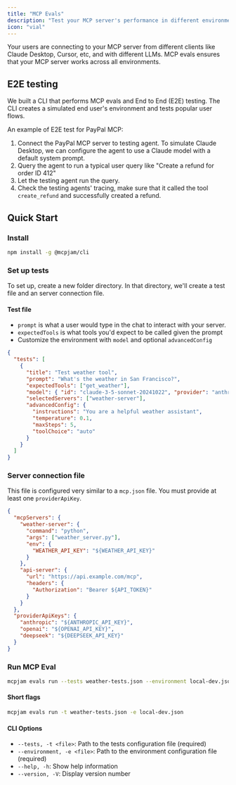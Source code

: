 ```yaml
---
title: "MCP Evals"
description: "Test your MCP server's performance in different environments"
icon: "vial"
---
```


Your users are connecting to your MCP server from different clients like Claude Desktop, Cursor, etc, and with different LLMs. MCP evals ensures that your MCP server works across all environments.

## E2E testing

We built a CLI that performs MCP evals and End to End (E2E) testing. The CLI creates a simulated end user's environment and tests popular user flows.

An example of E2E test for PayPal MCP:

1. Connect the PayPal MCP server to testing agent. To simulate Claude Desktop, we can configure the agent to use a Claude model with a default system prompt.
2. Query the agent to run a typical user query like "Create a refund for order ID 412"
3. Let the testing agent run the query.
4. Check the testing agents' tracing, make sure that it called the tool `create_refund` and successfully created a refund.

## Quick Start

### Install

```bash
npm install -g @mcpjam/cli
```

### Set up tests

To set up, create a new folder directory. In that directory, we'll create a test file and an server connection file.

#### Test file

- `prompt` is what a user would type in the chat to interact with your server.
- `expectedTools` is what tools you'd expect to be called given the prompt
- Customize the environment with `model` and optional `advancedConfig`

```json weather-tests.json
{
  "tests": [
    {
      "title": "Test weather tool",
      "prompt": "What's the weather in San Francisco?",
      "expectedTools": ["get_weather"],
      "model": { "id": "claude-3-5-sonnet-20241022", "provider": "anthropic" },
      "selectedServers": ["weather-server"],
      "advancedConfig": {
        "instructions": "You are a helpful weather assistant",
        "temperature": 0.1,
        "maxSteps": 5,
        "toolChoice": "auto"
      }
    }
  ]
}
```

### Server connection file

This file is configured very similar to a `mcp.json` file. You must provide at least one `providerApiKey`.

```json local-dev.json
{
  "mcpServers": {
    "weather-server": {
      "command": "python",
      "args": ["weather_server.py"],
      "env": {
        "WEATHER_API_KEY": "${WEATHER_API_KEY}"
      }
    },
    "api-server": {
      "url": "https://api.example.com/mcp",
      "headers": {
        "Authorization": "Bearer ${API_TOKEN}"
      }
    }
  },
  "providerApiKeys": {
    "anthropic": "${ANTHROPIC_API_KEY}",
    "openai": "${OPENAI_API_KEY}",
    "deepseek": "${DEEPSEEK_API_KEY}"
  }
}
```

### Run MCP Eval

```bash
mcpjam evals run --tests weather-tests.json --environment local-dev.json
```

#### Short flags

```bash
mcpjam evals run -t weather-tests.json -e local-dev.json
```

#### CLI Options

- `--tests, -t <file>`: Path to the tests configuration file (required)
- `--environment, -e <file>`: Path to the environment configuration file (required)
- `--help, -h`: Show help information
- `--version, -V`: Display version number
